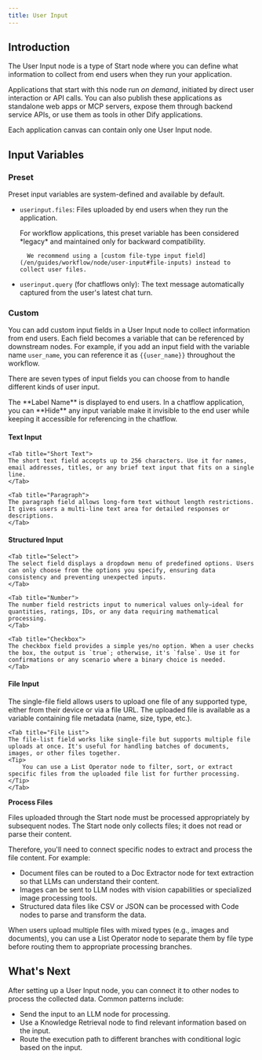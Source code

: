 ```yaml
---
title: User Input
---
```


## Introduction

The User Input node is a type of Start node where you can define what information to collect from end users when they run your application.

Applications that start with this node run *on demand*, initiated by direct user interaction or API calls. You can also publish these applications as standalone web apps or MCP servers, expose them through backend service APIs, or use them as tools in other Dify applications.

<Info>
    Each application canvas can contain only one User Input node.
</Info>

## Input Variables

### Preset

Preset input variables are system-defined and available by default.

- `userinput.files`: Files uploaded by end users when they run the application.

    <Note>
        For workflow applications, this preset variable has been considered *legacy* and maintained only for backward compatibility. 

        We recommend using a [custom file-type input field](/en/guides/workflow/node/user-input#file-inputs) instead to collect user files.
    </Note>

- `userinput.query` (for chatflows only): The text message automatically captured from the user's latest chat turn.

### Custom

You can add custom input fields in a User Input node to collect information from end users. Each field becomes a variable that can be referenced by downstream nodes. For example, if you add an input field with the variable name `user_name`, you can reference it as `{{user_name}}` throughout the workflow.

There are seven types of input fields you can choose from to handle different kinds of user input.

<Info>
    The **Label Name** is displayed to end users.
</Info>

<Tip>
    In a chatflow application, you can **Hide** any input variable make it invisible to the end user while keeping it accessible for referencing in the chatflow.
</Tip>

#### Text Input

<Tabs>

    <Tab title="Short Text">
    The short text field accepts up to 256 characters. Use it for names, email addresses, titles, or any brief text input that fits on a single line.
    </Tab>

    <Tab title="Paragraph">
    The paragraph field allows long-form text without length restrictions. It gives users a multi-line text area for detailed responses or descriptions.
    </Tab>
</Tabs>

#### Structured Input

<Tabs>

    <Tab title="Select">
    The select field displays a dropdown menu of predefined options. Users can only choose from the options you specify, ensuring data consistency and preventing unexpected inputs.
    </Tab>

    <Tab title="Number">
    The number field restricts input to numerical values only—ideal for quantities, ratings, IDs, or any data requiring mathematical processing.
    </Tab>

    <Tab title="Checkbox">
    The checkbox field provides a simple yes/no option. When a user checks the box, the output is `true`; otherwise, it's `false`. Use it for confirmations or any scenario where a binary choice is needed. 
    </Tab>
</Tabs>

#### File Input

<Tabs>
    <Tab title="Single File">
    The single-file field allows users to upload one file of any supported type, either from their device or via a file URL. The uploaded file is available as a variable containing file metadata (name, size, type, etc.).
    </Tab>

    <Tab title="File List">
    The file-list field works like single-file but supports multiple file uploads at once. It's useful for handling batches of documents, images, or other files together.
    <Tip>
        You can use a List Operator node to filter, sort, or extract specific files from the uploaded file list for further processing.
    </Tip>
    </Tab>
</Tabs>

**Process Files**

Files uploaded through the Start node must be processed appropriately by subsequent nodes. The Start node only collects files; it does not read or parse their content.

Therefore, you'll need to connect specific nodes to extract and process the file content. For example:

- Document files can be routed to a Doc Extractor node for text extraction so that LLMs can understand their content.
- Images can be sent to LLM nodes with vision capabilities or specialized image processing tools.
- Structured data files like CSV or JSON can be processed with Code nodes to parse and transform the data.

<Tip>
    When users upload multiple files with mixed types (e.g., images and documents), you can use a List Operator node to separate them by file type before routing them to appropriate processing branches.
</Tip>

## What's Next

After setting up a User Input node, you can connect it to other nodes to process the collected data. Common patterns include:

- Send the input to an LLM node for processing.
- Use a Knowledge Retrieval node to find relevant information based on the input.
- Route the execution path to different branches with conditional logic based on the input.